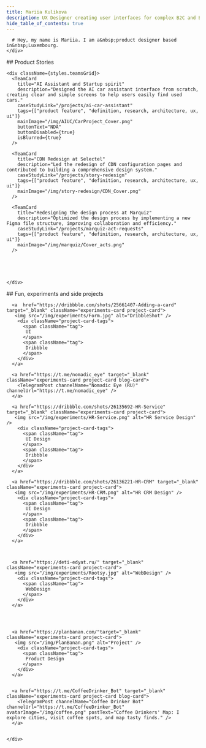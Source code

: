 ```yaml
---
title: Mariia Kulikova
description: UX Designer creating user interfaces for complex B2C and B2B products in AI, CloudTech, E-com and MarTech
hide_table_of_contents: true
---
```




<div className="container body">
  <section className="section" >
    <div className="bio"> 
     
      # Hey, my name is Mariia. I am a&nbsp;product designer based in&nbsp;Luxembourg. 
    </div>
  </section>


  <section className="section">
  ## Product Stories

    <div className={styles.teamsGrid}>
      <TeamCard
        title="AI Assistant and Startup spirit"
        description="Designed the AI car assistant interface from scratch, creating clear and simple screens to help users easily find used cars."
        caseStudyLink="/projects/ai-car-assistant"
        tags={["product feature", "definition, research, architecture, ux, ui"]}
        mainImage="/img/AIUC/CarProject_Cover.png"
        buttonText="NDA"
        buttonDisabled={true}
        isBlurred={true}
      />
      
      <TeamCard
        title="CDN Redesign at Selectel"
        description="Led the redesign of CDN configuration pages and contributed to building a comprehensive design system."
        caseStudyLink="/projects/story-redesign"
        tags={["product feature", "definition, research, architecture, ux, ui"]}
        mainImage="/img/story-redesign/CDN_Cover.png"
      />

      <TeamCard
        title="Redesigning the design process at Marquiz"
        description="Optimized the design process by implementing a new Figma file structure, improving collaboration and efficiency."
        caseStudyLink="/projects/marquiz-act-requests"
        tags={["product feature", "definition, research, architecture, ux, ui"]}
        mainImage="/img/marquiz/Cover_acts.png"
      />
     
      
     

     
    </div>
  </section>


  <section className="section experiments">
     ## Fun, experiments and side projects
    <div className="experiments-grid">
   
   
     
      <a  href="https://dribbble.com/shots/25661407-Adding-a-card" target="_blank" className="experiments-card project-card">
       <img src="/img/experiments/Form.jpg" alt="DribbleShot" />
        <div className="project-card-tags">
          <span className="tag">
           UI
          </span>
          <span className="tag">
           Dribbble
          </span>
        </div>
      </a>

      <a href="https://t.me/nomadic_eye" target="_blank" className="experiments-card project-card blog-card">
        <TelegramPost channelName="Nomadic Eye (RU)" channelUrl="https://t.me/nomadic_eye" />
      </a>

      <a href="https://dribbble.com/shots/26135692-HR-Service" target="_blank" className="experiments-card project-card">
       <img src="/img/experiments/HR-Service.png" alt="HR Service Design" />
        <div className="project-card-tags">
          <span className="tag">
           UI Design
          </span>
          <span className="tag">
           Dribbble
          </span>
        </div>
      </a>

      <a href="https://dribbble.com/shots/26136221-HR-CRM" target="_blank" className="experiments-card project-card">
       <img src="/img/experiments/HR-CRM.png" alt="HR CRM Design" />
        <div className="project-card-tags">
          <span className="tag">
           UI Design
          </span>
          <span className="tag">
           Dribbble
          </span>
        </div>
      </a>

     

      <a href="https://deti-edyat.ru/" target="_blank" className="experiments-card project-card">
       <img src="/img/experiments/Rootsy.jpg" alt="WebDesign" />
        <div className="project-card-tags">
          <span className="tag">
           WebDesign
          </span>
        </div>
      </a>




      <a href="https://planbanan.com/"target="_blank" className="experiments-card project-card">
       <img src="/img/PlanBanan.png" alt="Project" />
        <div className="project-card-tags">
          <span className="tag">
           Product Design
          </span>
        </div>
      </a>


      <a href="https://t.me/CoffeeDrinker_Bot" target="_blank" className="experiments-card project-card blog-card">
        <TelegramPost channelName="Coffee Drinker Bot" channelUrl="https://t.me/CoffeeDrinker_Bot" avatarImage="/img/coffee.png" postText="Coffee Drinkers' Map: I explore cities, visit coffee spots, and map tasty finds." />
      </a>

   
    </div>
  </section>
</div>
<Footer />